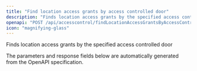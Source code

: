 ```yaml
---
title: "Find location access grants by access controlled door"
description: "Finds location access grants by the specified access controlled door"
openapi: "POST /api/accesscontrol/findLocationAccessGrantsByAccessControlledDoor"
icon: "magnifying-glass"
---
```


Finds location access grants by the specified access controlled door

<Note>
The parameters and response fields below are automatically generated from the OpenAPI specification.
</Note>
